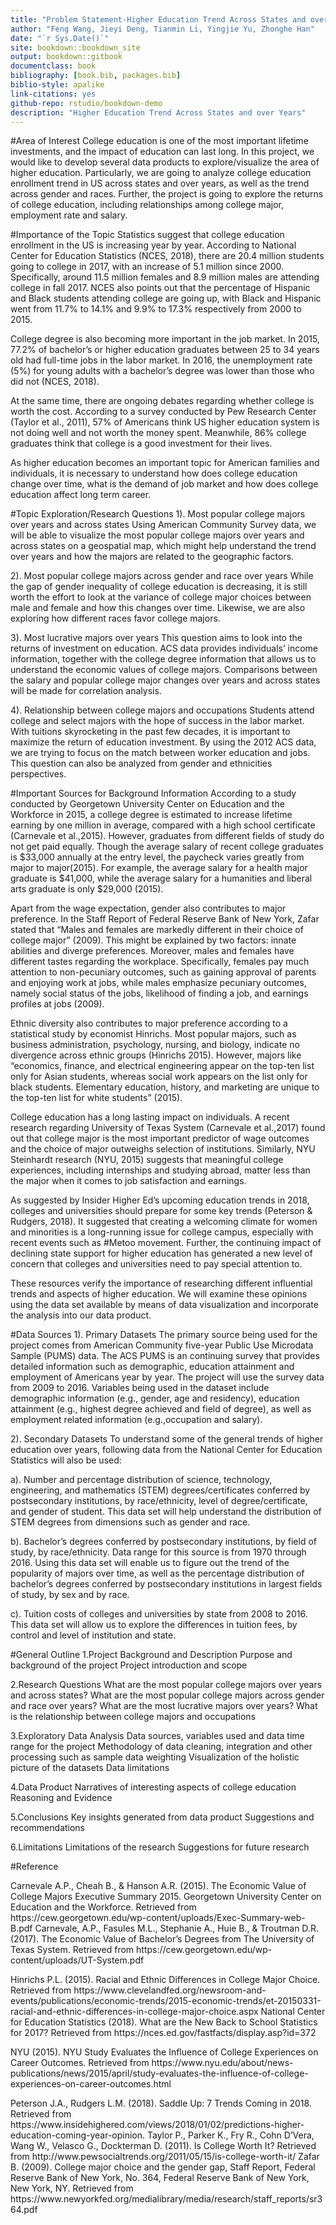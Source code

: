 --- 
title: "Problem Statement-Higher Education Trend Across States and over Years"
author: "Feng Wang, Jieyi Deng, Tianmin Li, Yingjie Yu, Zhonghe Han"
date: "`r Sys.Date()`"
site: bookdown::bookdown_site
output: bookdown::gitbook
documentclass: book
bibliography: [book.bib, packages.bib]
biblio-style: apalike
link-citations: yes
github-repo: rstudio/bookdown-demo
description: "Higher Education Trend Across States and over Years"
---
#Area of Interest 
College education is one of the most important lifetime investments, and the impact of education can last long. In this project, we would like to develop several data products to explore/visualize the area of higher education. Particularly, we are going to analyze college education enrollment trend in US across states and over years, as well as the trend across gender and races. Further, the project is going to explore the returns of college education, including relationships among college major, employment rate and salary.  

#Importance of the Topic
Statistics suggest that college education enrollment in the US is increasing year by year. According to National Center for Education Statistics (NCES, 2018), there are 20.4 million students going to college in 2017, with an increase of 5.1 million since 2000. Specifically, around 11.5 million females and 8.9 million males are attending college in fall 2017. NCES also points out that the percentage of Hispanic and Black students attending college are going up, with Black and Hispanic went from 11.7% to 14.1% and 9.9% to 17.3% respectively from 2000 to 2015.

College degree is also becoming more important in the job market. In 2015, 77.2% of bachelor’s or higher education graduates between 25 to 34 years old had full-time jobs in the labor market. In 2016, the unemployment rate (5%) for young adults with a bachelor’s degree was lower than those who did not (NCES, 2018). 

At the same time, there are ongoing debates regarding whether college is worth the cost. According to a survey conducted by Pew Research Center (Taylor et al., 2011), 57% of Americans think US higher education system is not doing well and not worth the money spent. Meanwhile, 86% college graduates think that college is a good investment for their lives. 

As higher education becomes an important topic for American families and individuals, it is necessary to understand how does college education change over time, what is the demand of job market and how does college education affect long term career. 
 

#Topic Exploration/Research Questions
1). Most popular college majors over years and across states
Using American Community Survey data, we will be able to visualize the most popular college majors over years and across states on a geospatial map, which might help understand the trend over years and how the majors are related to the geographic factors. 

2). Most popular college majors across gender and race over years
While the gap of gender inequality of college education is decreasing, it is still worth the effort to look at the variance of college major choices between male and female and how this changes over time. Likewise, we are also exploring how different races favor college majors. 

3). Most lucrative majors over years
This question aims to look into the returns of investment on education. ACS data provides individuals’ income information, together with the college degree information that allows us to understand the economic values of college majors. Comparisons between the salary and popular college major changes over years and across states will be made for correlation analysis.

4). Relationship between college majors and occupations
Students attend college and select majors with the hope of success in the labor market. With tuitions skyrocketing in the past few decades, it is important to maximize the return of education investment. By using the 2012 ACS data, we are trying to focus on the match between worker education and jobs. This question can also be analyzed from gender and ethnicities perspectives.  

#Important Sources for Background Information
According to a study conducted by Georgetown University Center on Education and the Workforce in 2015, a college degree is estimated to increase lifetime earning by one million in average, compared with a high school certificate (Carnevale et al.,2015). However, graduates from different fields of study do not get paid equally. Though the average salary of recent college graduates is $33,000 annually at the entry level, the paycheck varies greatly from major to major(2015). For example, the average salary for a health major graduate is $41,000, while the average salary for a humanities and liberal arts graduate is only $29,000 (2015). 

Apart from the wage expectation, gender also contributes to major preference. In the Staff Report of Federal Reserve Bank of New York, Zafar stated that “Males and females are markedly different in their choice of college major” (2009). This might be explained by two factors: innate abilities and diverge preferences. Moreover, males and females have different tastes regarding the workplace. Specifically, females pay much attention to non-pecuniary outcomes, such as gaining approval of parents and enjoying work at jobs, while males emphasize pecuniary outcomes, namely social status of the jobs, likelihood of finding a job, and earnings profiles at jobs (2009).  

Ethnic diversity also contributes to major preference according to a statistical study by economist Hinrichs. Most popular majors, such as business administration, psychology, nursing, and biology, indicate no divergence across ethnic groups (Hinrichs 2015). However, majors like “economics, finance, and electrical engineering appear on the top-ten list only for Asian students, whereas social work appears on the list only for black students. Elementary education, history, and marketing are unique to the top-ten list for white students” (2015).

College education has a long lasting impact on individuals. A recent research regarding University of Texas System (Carnevale et al.,2017) found out that college major is the most important predictor of wage outcomes and the choice of major outweighs selection of institutions. Similarly, NYU Steinhardt research (NYU, 2015) suggests that meaningful college experiences, including internships and studying abroad, matter less than the major when it comes to job satisfaction and earnings.

As suggested by Insider Higher Ed’s upcoming education trends in 2018, colleges and universities should prepare for some key trends (Peterson & Rudgers, 2018). It suggested that creating a welcoming climate for women and minorities is a long-running issue for college campus, especially with recent events such as #Metoo movement. Further, the continuing impact of declining state support for higher education has generated a new level of concern that colleges and universities need to pay special attention to.

These resources verify the importance of researching different influential trends and aspects of higher education. We will examine these opinions using the data set available by means of data visualization and incorporate the analysis into our data product.

#Data Sources
1). Primary Datasets
The primary source being used for the project comes from American Community five-year Public Use Microdata Sample (PUMS) data. The ACS PUMS is an continuing survey that provides detailed information such as demographic, education attainment and employment of Americans year by year. The project will use the survey data from 2009 to 2016. Variables being used in the dataset include demographic information (e.g., gender, age and residency), education attainment (e.g., highest degree achieved and field of degree), as well as employment related information (e.g.,occupation and salary).  

2). Secondary Datasets
To understand some of the general trends of higher education over years, following data from the National Center for Education Statistics will also be used: 

a). Number and percentage distribution of science, technology, engineering, and mathematics (STEM) degrees/certificates conferred by postsecondary institutions, by race/ethnicity, level of degree/certificate, and gender of student. This data set will help understand the distribution of STEM degrees from dimensions such as gender and race. 

b). Bachelor's degrees conferred by postsecondary institutions, by field of study, by race/ethnicity. Data range for this source is from 1970 through 2016. Using this data set will enable us to figure out the trend of the popularity of majors over time, as well as the percentage distribution of bachelor's degrees conferred by postsecondary institutions in largest fields of study, by sex and by race. 

c). Tuition costs of colleges and universities by state from 2008 to 2016. This data set will allow us to explore the differences in tuition fees, by control and level of institution and state.

#General Outline
1.Project Background and Description 
Purpose and background of the project
Project introduction and scope

2.Research Questions
What are the most popular college majors over years and across states?
What are the most popular college majors across gender and race over years?
What are the most lucrative majors over years?
What is the relationship between college majors and occupations

3.Exploratory Data Analysis
Data sources, variables used and data time range for the project
Methodology of data cleaning, integration and other processing such as sample data weighting
Visualization of the holistic picture of the datasets
Data limitations

4.Data Product
Narratives of interesting aspects of college education
Reasoning and Evidence

5.Conclusions 
Key insights generated from data product
Suggestions and recommendations

6.Limitations
Limitations of the research
Suggestions for future research

#Reference

Carnevale A.P., Cheah B., & Hanson A.R. (2015). The Economic Value of College Majors Executive Summary 2015. Georgetown University Center on Education and the Workforce. Retrieved from https://cew.georgetown.edu/wp-content/uploads/Exec-Summary-web-B.pdf
Carnevale, A.P., Fasules M.L., Stephanie A., Huie B., & Troutman D.R. (2017). The Economic Value of Bachelor’s Degrees from The University of Texas System. Retrieved from https://cew.georgetown.edu/wp-content/uploads/UT-System.pdf

Hinrichs P.L. (2015). Racial and Ethnic Differences in College Major Choice. Retrieved from https://www.clevelandfed.org/newsroom-and-events/publications/economic-trends/2015-economic-trends/et-20150331-racial-and-ethnic-differences-in-college-major-choice.aspx
National Center for Education Statistics (2018). What are the New Back to School Statistics for 2017?  Retrieved from https://nces.ed.gov/fastfacts/display.asp?id=372

NYU (2015). NYU Study Evaluates the Influence of College Experiences on Career Outcomes. Retrieved from https://www.nyu.edu/about/news-publications/news/2015/april/study-evaluates-the-influence-of-college-experiences-on-career-outcomes.html

Peterson J.A., Rudgers L.M. (2018). Saddle Up: 7 Trends Coming in 2018. Retrieved from https://www.insidehighered.com/views/2018/01/02/predictions-higher-education-coming-year-opinion. 
Taylor P., Parker K., Fry R., Cohn D’Vera, Wang W., Velasco G., Dockterman D. (2011). Is College Worth It? Retrieved from http://www.pewsocialtrends.org/2011/05/15/is-college-worth-it/
Zafar B. (2009). College major choice and the gender gap, Staff Report, Federal Reserve Bank of New York, No. 364, Federal Reserve Bank of New York, New York, NY. Retrieved from https://www.newyorkfed.org/medialibrary/media/research/staff_reports/sr364.pdf  
